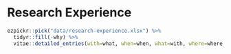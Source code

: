 # Research Experience

```r
ezpickr::pick("data/research-experience.xlsx") %>%
  tidyr::fill(-why) %>%
  vitae::detailed_entries(with=what, when=when, what=with, where=where, why=why)
```
